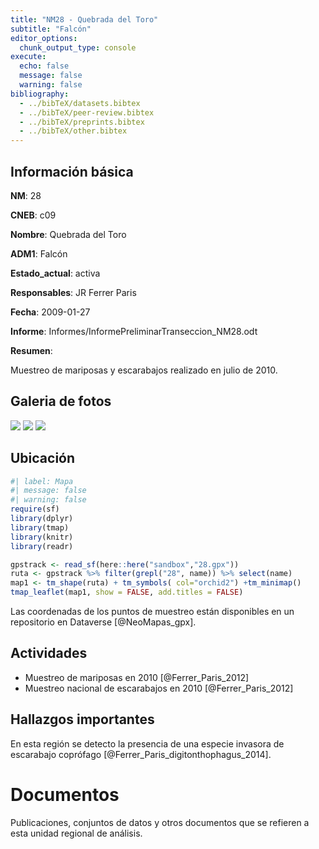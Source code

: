 ```yaml
---
title: "NM28 - Quebrada del Toro"
subtitle: "Falcón"
editor_options: 
  chunk_output_type: console
execute:
  echo: false 
  message: false
  warning: false
bibliography: 
  - ../bibTeX/datasets.bibtex
  - ../bibTeX/peer-review.bibtex
  - ../bibTeX/preprints.bibtex
  - ../bibTeX/other.bibtex
---
```


## Información básica

**NM**: 28

**CNEB**: c09

**Nombre**: Quebrada del Toro

**ADM1**: Falcón

**Estado_actual**: activa

**Responsables**: JR Ferrer Paris

**Fecha**: 2009-01-27

**Informe**: Informes/InformePreliminarTranseccion_NM28.odt

**Resumen**: <p>Muestreo de mariposas y escarabajos realizado en julio de 2010.</p>

## Galeria de fotos

![](fotos/NM28.jpg)
![](fotos/NM28-alt.jpg)
![](fotos/NM28-veg.jpg)

## Ubicación

```r
#| label: Mapa
#| message: false
#| warning: false
require(sf)
library(dplyr)
library(tmap)
library(knitr)
library(readr)

gpstrack <- read_sf(here::here("sandbox","28.gpx"))
ruta <- gpstrack %>% filter(grepl("28", name)) %>% select(name) 
map1 <- tm_shape(ruta) + tm_symbols( col="orchid2") +tm_minimap()
tmap_leaflet(map1, show = FALSE, add.titles = FALSE)
```

Las coordenadas de los puntos de muestreo están disponibles en un repositorio en Dataverse [@NeoMapas_gpx].


## Actividades

- Muestreo de mariposas en 2010 [@Ferrer_Paris_2012]
- Muestreo nacional de escarabajos en 2010 [@Ferrer_Paris_2012]


## Hallazgos importantes

En esta región se detecto la presencia de una especie invasora de escarabajo coprófago [@Ferrer_Paris_digitonthophagus_2014].


# Documentos

Publicaciones, conjuntos de datos y otros documentos que se refieren a esta unidad regional de análisis.

::: {#refs}
:::

